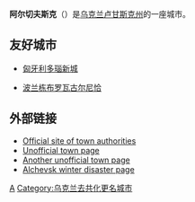 {{Infobox Settlement
| name = 阿尔切夫斯克
| native_name = Алчевськ
| native_name_lang = uk
| image_skyline = Donbass State Technical University main building.jpg
| imagesize = 
| image_caption = 
| image_flag = Flag of Alchevsk.svg
| flag_size = 115px
| image_shield = Coat of Arms of Alchevsk.svg
| shield_size = 75px
| pushpin_map = Ukraine
| pushpin_label_position = 
| subdivision_type = 国家
| subdivision_name = {{flag|Luhansk People's Republic}}（[[de_facto|事實上]]）<br>{{UKR}}（國際承認）
| subdivision_type1 = [[乌克兰行政区划|州]]
| subdivision_name1 = [[卢甘斯克州|卢甘斯克州]]
| elevation_m = 211
| elevation_ft = 
| area_total_km2 = 55
| population_as_of = 2006年
| population_total = 116000
| population_density_km2 = auto
| timezone = 
| utc_offset = 
| timezone_DST = 
| utc_offset_DST = 
| postal_code_type = 邮政编码
| postal_code = 94200
| website = {{URL|https://alchevsk.su/}} 
}}
'''阿尔切夫斯克'''（{{lang-uk|Алчевськ}}）是[[乌克兰|乌克兰]][[卢甘斯克州|卢甘斯克州]]的一座城市。

==友好城市==
*{{flagicon|Hungary}}[[匈牙利|匈牙利]][[多瑙新城|多瑙新城]]
*{{flagicon|Poland}}[[波兰|波兰]][[栋布罗瓦古尔尼恰|栋布罗瓦古尔尼恰]]

==外部链接==
*[https://web.archive.org/web/20070720022604/http://www.al.lg.ua/ Official site of town authorities]
*[https://web.archive.org/web/20110927175905/http://alchevsk.osp-ua.info/ Unofficial town page]
*[https://web.archive.org/web/20050407171223/http://www.alchevsk.org.ua/ Another unofficial town page]
*[http://www.frozenalchevsk.narod.ru Alchevsk winter disaster page]

{{Ukraine-stub}}

[[Category:卢甘斯克州城市|A]]
[[Category:乌克兰去共化更名城市|Category:乌克兰去共化更名城市]]